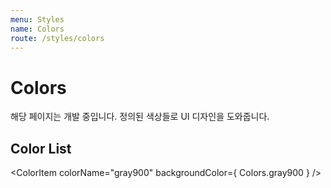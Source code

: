 ```yaml
---
menu: Styles
name: Colors
route: /styles/colors
---
```



# Colors

해당 페이지는 개발 중입니다.
정의된 색상들로 UI 디자인을 도와줍니다.

## Color List

<ColorItem
  colorName="gray900"
  backgroundColor={ Colors.gray900 }
/>
